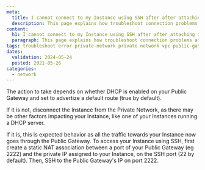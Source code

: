 ```yaml
---
meta:
  title: I cannot connect to my Instance using SSH after after attaching it to a Private Network which has a Public Gateway
  description: This page explains how troubleshoot connection problems after after attaching an Instance to a Private Network which has a Public Gateway
content:
  h1: I cannot connect to my Instance using SSH after after attaching it to a Private Network which has a Public Gateway
  paragraph: This page explains how troubleshoot connection problems after after attaching an Instance to a Private Network which has a Public Gateway
tags: troubleshoot error private-network private network vpc public-gateway
dates:
  validation: 2024-05-24
  posted: 2021-05-26
categories:
  - network
---
```


<Macro id="iam-requirements" />

The action to take depends on whether DHCP is enabled on your Public Gateway and set to advertize a default route (true by default).

If it is not, disconnect the Instance from the Private Network, as there may be other factors impacting your Instance, like one of your Instances running a DHCP server.

If it is, this is expected behavior as all the traffic towards your Instance now goes through the Public Gateway. To access your Instance using SSH, first create a static NAT association between a port of your Public Gateway (eg 2222) and the private IP assigned to your Instance, on the SSH port (22 by default). Then, SSH to the Public Gateway's IP on port 2222.
